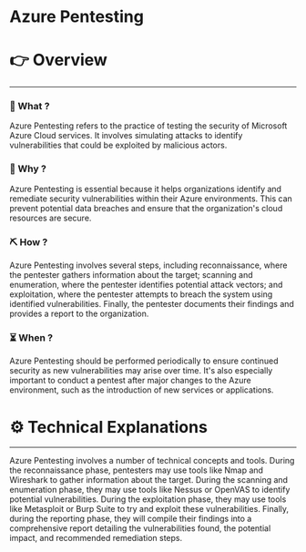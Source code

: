 # Azure Pentesting


# 👉 Overview

---

### 👀 What ?

Azure Pentesting refers to the practice of testing the security of Microsoft Azure Cloud services. It involves simulating attacks to identify vulnerabilities that could be exploited by malicious actors.


### 🧐 Why ?

Azure Pentesting is essential because it helps organizations identify and remediate security vulnerabilities within their Azure environments. This can prevent potential data breaches and ensure that the organization's cloud resources are secure.


### ⛏️ How ?

Azure Pentesting involves several steps, including reconnaissance, where the pentester gathers information about the target; scanning and enumeration, where the pentester identifies potential attack vectors; and exploitation, where the pentester attempts to breach the system using identified vulnerabilities. Finally, the pentester documents their findings and provides a report to the organization.


### ⏳ When ?

Azure Pentesting should be performed periodically to ensure continued security as new vulnerabilities may arise over time. It's also especially important to conduct a pentest after major changes to the Azure environment, such as the introduction of new services or applications.


# ⚙️ Technical Explanations

---

Azure Pentesting involves a number of technical concepts and tools. During the reconnaissance phase, pentesters may use tools like Nmap and Wireshark to gather information about the target. During the scanning and enumeration phase, they may use tools like Nessus or OpenVAS to identify potential vulnerabilities. During the exploitation phase, they may use tools like Metasploit or Burp Suite to try and exploit these vulnerabilities. Finally, during the reporting phase, they will compile their findings into a comprehensive report detailing the vulnerabilities found, the potential impact, and recommended remediation steps.
